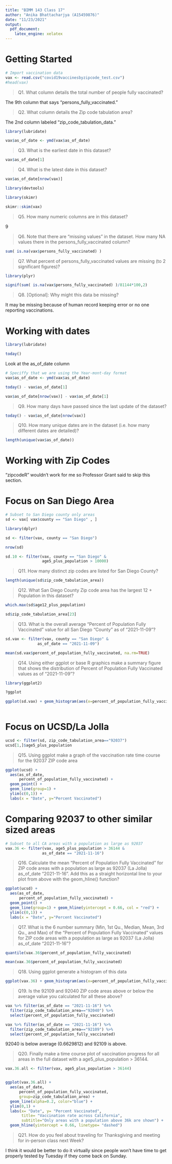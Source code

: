 ```yaml
---
title: "BIMM 143 Class 17"
author: "Anika Bhattacharjya (A15459876)"
date: "11/23/2021"
output: 
  pdf_document: 
    latex_engine: xelatex
---
```


# Getting Started

```r
# Import vaccination data
vax <- read.csv("covid19vaccinesbyzipcode_test.csv")
#head(vax)
```
> Q1. What column details the total number of people fully vaccinated?

The 9th column that says "persons_fully_vaccinated."

> Q2. What column details the Zip code tabulation area? 

The 2nd column labeled "zip_code_tabulation_data."

```r
library(lubridate)
```
```r
vax$as_of_date <- ymd(vax$as_of_date)
```

> Q3. What is the earliest date in this dataset? 

```r
vax$as_of_date[1]
```

> Q4. What is the latest date in this dataset? 

```r
vax$as_of_date[nrow(vax)]
```

```r
library(devtools)
```
```r
library(skimr)
```
```r
skimr::skim(vax)
```
> Q5. How many numeric columns are in this dataset?

9

> Q6. Note that there are “missing values” in the dataset. How many NA values there in the persons_fully_vaccinated column?

```r
sum( is.na(vax$persons_fully_vaccinated) )
```

> Q7. What percent of persons_fully_vaccinated values are missing (to 2 significant figures)? 

```r
library(plyr)
```
```r
signif(sum( is.na(vax$persons_fully_vaccinated) )/81144*100,2)
```

> Q8. [Optional]: Why might this data be missing?

It may be missing because of human record keeping error or no one reporting vaccinations.

# Working with dates

```r
library(lubridate)
```
```r
today()
```

Look at the as_of_date column
```r
# Speciffy that we are using the Year-mont-day format
vax$as_of_date <- ymd(vax$as_of_date)
```
```r
today() - vax$as_of_date[1]
```

```r
vax$as_of_date[nrow(vax)] - vax$as_of_date[1]
```

> Q9. How many days have passed since the last update of the dataset?

```r
today() - vax$as_of_date[nrow(vax)]
```

> Q10. How many unique dates are in the dataset (i.e. how many different dates are detailed)?

```r
length(unique(vax$as_of_date))
```

# Working with Zip Codes

"zipcodeR" wouldn't work for me so Professor Grant said to skip this section.

# Focus on San Diego Area
```r
# Subset to San Diego county only areas
sd <- vax[ vax$county == "San Diego" , ]
```
```r
library(dplyr)

sd <- filter(vax, county == "San Diego")

nrow(sd)
```
```r
sd.10 <- filter(vax, county == "San Diego" &
                age5_plus_population > 10000)
```

> Q11. How many distinct zip codes are listed for San Diego County? 

```r
length(unique(sd$zip_code_tabulation_area))
```

> Q12. What San Diego County Zip code area has the largest 12 + Population in this dataset?

```r
which.max(sd$age12_plus_population)
```
```r
sd$zip_code_tabulation_area[23]
```

> Q13. What is the overall average “Percent of Population Fully Vaccinated” value for all San Diego “County” as of “2021-11-09”?

```r
sd.vax <- filter(vax, county == "San Diego" &
              as_of_date == "2021-11-09")
```

```r
mean(sd.vax$percent_of_population_fully_vaccinated, na.rm=TRUE)
```


> Q14. Using either ggplot or base R graphics make a summary figure that shows the distribution of Percent of Population Fully Vaccinated values as of “2021-11-09”?

```r
library(ggplot2)
```
```r
?ggplot
```

```r
ggplot(sd.vax) + geom_histogram(aes(x=percent_of_population_fully_vaccinated)) + labs(x = "Percent Fully Vaccinated as of 2021-11-09", y = "Frequency")
  
```
# Focus on UCSD/La Jolla
```r
ucsd <- filter(sd, zip_code_tabulation_area=="92037")
ucsd[1,]$age5_plus_population
```
> Q15. Using ggplot make a graph of the vaccination rate time course for the 92037 ZIP code area

```r
ggplot(ucsd) +
  aes(as_of_date,
      percent_of_population_fully_vaccinated) +
  geom_point() +
  geom_line(group=1) +
  ylim(c(0,1)) +
  labs(x = "Date", y="Percent Vaccinated")
```
# Comparing 92037 to other similar sized areas

```r
# Subset to all CA areas with a population as large as 92037
vax.36 <- filter(vax, age5_plus_population > 36144 &
                as_of_date == "2021-11-16")

```

> Q16. Calculate the mean “Percent of Population Fully Vaccinated” for ZIP code areas with a population as large as 92037 (La Jolla) as_of_date “2021-11-16”. Add this as a straight horizontal line to your plot from above with the geom_hline() function?

```r
ggplot(ucsd) +
  aes(as_of_date,
      percent_of_population_fully_vaccinated) +
  geom_point() +
  geom_line(group=1) + geom_hline(yintercept = 0.66, col = "red") +
  ylim(c(0,1)) +
  labs(x = "Date", y="Percent Vaccinated")
```

> Q17. What is the 6 number summary (Min, 1st Qu., Median, Mean, 3rd Qu., and Max) of the “Percent of Population Fully Vaccinated” values for ZIP code areas with a population as large as 92037 (La Jolla) as_of_date “2021-11-16”?

```r
quantile(vax.36$percent_of_population_fully_vaccinated)
```
```r
mean(vax.36$percent_of_population_fully_vaccinated)
```

> Q18. Using ggplot generate a histogram of this data

```r
ggplot(vax.36) + geom_histogram(aes(x=percent_of_population_fully_vaccinated)) + labs(x = "Percent Fully Vaccinated", y = "Count")
```

> Q19. Is the 92109 and 92040 ZIP code areas above or below the average value you calculated for all these above?

```r
vax %>% filter(as_of_date == "2021-11-16") %>%  
  filter(zip_code_tabulation_area=="92040") %>%
  select(percent_of_population_fully_vaccinated)
```
```r
vax %>% filter(as_of_date == "2021-11-16") %>%  
  filter(zip_code_tabulation_area=="92109") %>%
  select(percent_of_population_fully_vaccinated)
```
92040 is below average (0.6629812) and 92109 is above.

> Q20. Finally make a time course plot of vaccination progress for all areas in the full dataset with a age5_plus_population > 36144.

```r
vax.36.all <- filter(vax, age5_plus_population > 36144)


ggplot(vax.36.all) +
  aes(as_of_date,
      percent_of_population_fully_vaccinated, 
      group=zip_code_tabulation_area) +
  geom_line(alpha=0.2, color="blue") +
  ylim(0,1) +
  labs(x= "Date", y= "Percent Vaccinated",
       title= "Vaccination rate across California",
       subtitle="Only areas with a population above 36k are shown") +
  geom_hline(yintercept = 0.66, linetype= "dashed")
```

> Q21. How do you feel about traveling for Thanksgiving and meeting for in-person class next Week?

I think it would be better to do it virtually since people won't have time to get properly tested by Tuesday if they come back on Sunday.